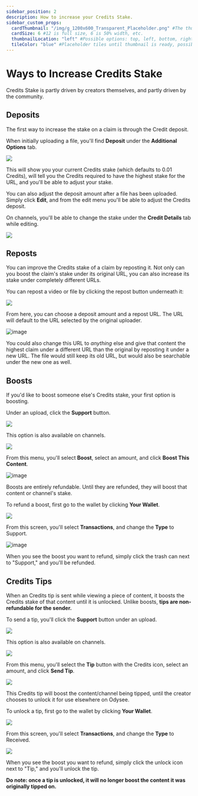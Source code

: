 ---
sidebar_position: 2
description: How to increase your Credits Stake.
sidebar_custom_props:
  cardThumbnail: "/img/g_1200x600_Transparent_Placeholder.png" #The thumbnail on the category card.
  cardSize: 6 #12 is full size, 6 is 50% width, etc.
  thumbnailLocation: "left" #Possible options: top, left, bottom, right, none
  tileColor: "blue" #Placeholder tiles until thumbnail is ready, possible options: blue, cream, darkpurple, lightpurple, mauve, orange, pink, none
---

# Ways to Increase Credits Stake

Credits Stake is partly driven by creators themselves, and partly driven by the community.

## Deposits

The first way to increase the stake on a claim is through the Credit deposit.

When initially uploading a file, you'll find **Deposit** under the **Additional Options** tab.

![](/img/en/category-uploading7.png)

This will show you your current Credits stake (which defaults to 0.01 Credits), will tell you the Credits required to have the highest stake for the URL, and you'll be able to adjust your stake.

You can also adjust the deposit amount after a file has been uploaded. Simply click **Edit**, and from the edit menu you'll be able to adjust the Credits deposit.

On channels, you'll be able to change the stake under the **Credit Details** tab while editing.

![](/img/en/category-channels6.png)

## Reposts

You can improve the Credits stake of a claim by reposting it. Not only can you boost the claim's stake under its original URL, you can also increase its stake under completely different URLs.

You can repost a video or file by clicking the repost button underneath it:

![](/img/en/category-interaction7.png)

From here, you can choose a deposit amount and a repost URL. The URL will default to the URL selected by the original uploader.

![image](https://user-images.githubusercontent.com/80921344/193661010-db6f2ce5-1b54-492b-8bf6-aef502e5c113.png)

You could also change this URL to *anything* else and give that content the highest claim under a different URL than the original by reposting it under a new URL. The file would still keep its old URL, but would also be searchable under the new one as well.

## Boosts

If you'd like to boost someone else's Credits stake, your first option is boosting.

Under an upload, click the **Support** button.

![](/img/en/category-monetization5.png)

This option is also available on channels.

![](/img/en/category-monetization6.png)

From this menu, you'll select **Boost**, select an amount, and click **Boost This Content**.

![image](https://user-images.githubusercontent.com/80921344/193661312-6eb519f8-8eec-4d11-a6c0-22fff2175d73.png)

Boosts are entirely refundable. Until they are refunded, they will boost that content or channel's stake.

To refund a boost, first go to the wallet by clicking **Your Wallet**.

![](/img/en/category-wallet1.png)

From this screen, you'll select **Transactions**, and change the **Type** to Support.

![image](https://user-images.githubusercontent.com/80921344/193661629-51ccc777-5c2d-47a2-8135-ed28d91dd6a0.png)

When you see the boost you want to refund, simply click the trash can next to "Support," and you'll be refunded.

## Credits Tips

When an Credits tip is sent while viewing a piece of content, it boosts the Credits stake of that content until it is unlocked. Unlike boosts, **tips are non-refundable for the sender.**

To send a tip, you'll click the **Support** button under an upload.

![](/img/en/category-monetization5.png)

This option is also available on channels.

![](/img/en/category-monetization6.png)

From this menu, you'll select the **Tip** button with the Credits icon, select an amount, and click **Send Tip**.

![](/img/en/category-monetization8.png)

This Credits tip will boost the content/channel being tipped, until the creator chooses to unlock it for use elsewhere on Odysee.

To unlock a tip, first go to the wallet by clicking **Your Wallet**.

![](/img/en/category-wallet1.png)

From this screen, you'll select **Transactions**, and change the **Type** to Received.

![](/img/en/odysee-monetization9.png)

When you see the boost you want to refund, simply click the unlock icon next to "Tip," and you'll unlock the tip.

**Do note: once a tip is unlocked, it will no longer boost the content it was originally tipped on.**